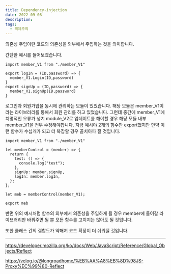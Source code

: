 ```yaml
---
title: Dependency-injection
date: 2022-09-08
description:
tags:
  - 객체주의
---
```


의존성 주입이란 코드의 의존성을 외부에서 주입하는 것을 의미합니다.

간단한 예시를 들어보겠습니다.

```
import member_V1 from "./member_V1"

export logIn = (ID,password) => {
  member_V1.Login(ID,password)
}
export signUp = (ID,password) => {
  member_V1.signUp(ID,password)
}
```

로그인과 회원가입을 동시에 관리하는 모듈이 있었습니다.
해당 모듈은 member_V1이라는 라이브러리를 통해서
회원 관리를 하고 있었습니다. 그런데 중간에 member_V1에
치명적인 오류가 생겨 module_V2로 업데이트를 해야할 경우
해당 모듈 내부 member_V1을 전부 수정해야합니다.
지금 예시야 2개의 함수만 export했지만 만약 이런
함수가 수십개가 되고 더 복잡할 경우 골치아파 질 것입니다.

```
import member_V1 from "./member_V1"

let memberControl = (member) => {
  return {
    test: () => {
      console.log("test");
    },
    signUp: member.signUp,
    logIn: member.logIn,
  };
};

let meb = memberControl(member_V1);

export meb
```

반면 위의 예시처럼 함수의 외부에서
의존성을 주입하게 될 경우 member에 들어갈
라이브러리만 바꿔주면 될 뿐
모든 함수를 고치지는 않아도 될 것입니다.

또한 클래스 간의 결합도가 약해져 코드 확장이 더 쉬워질 것입니다.

---

https://developer.mozilla.org/ko/docs/Web/JavaScript/Reference/Global_Objects/Reflect

https://velog.io/@longroadhome/%EB%AA%A8%EB%8D%98JS-Proxy%EC%99%80-Reflect
